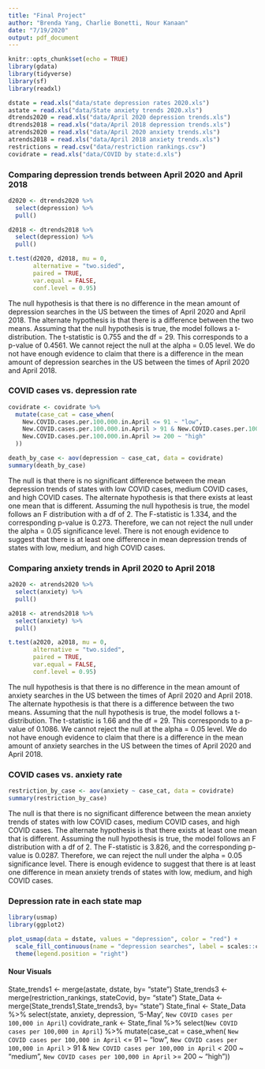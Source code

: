 ```yaml
---
title: "Final Project"
author: "Brenda Yang, Charlie Bonetti, Nour Kanaan"
date: "7/19/2020"
output: pdf_document
---
```


```r
knitr::opts_chunk$set(echo = TRUE)
library(gdata)
library(tidyverse)
library(sf)
library(readxl)
```

```r
dstate = read.xls("data/state depression rates 2020.xls")
astate = read.xls("data/State anxiety trends 2020.xls")
dtrends2020 = read.xls("data/April 2020 depression trends.xls")
dtrends2018 = read.xls("data/April 2018 depression trends.xls")
atrends2020 = read.xls("data/April 2020 anxiety trends.xls")
atrends2018 = read.xls("data/April 2018 anxiety trends.xls")
restrictions = read.csv("data/restriction rankings.csv")
covidrate = read.xls("data/COVID by state:d.xls")
```

### Comparing depression trends between April 2020 and April 2018


```r
d2020 <- dtrends2020 %>% 
  select(depression) %>% 
  pull()

d2018 <- dtrends2018 %>% 
  select(depression) %>% 
  pull()

t.test(d2020, d2018, mu = 0, 
       alternative = "two.sided", 
       paired = TRUE, 
       var.equal = FALSE,
       conf.level = 0.95)
```

The null hypothesis is that there is no difference in the mean amount of depression searches in the US between the times of April 2020 and April 2018. The alternate hypothesis is that there is a difference between the two means. Assuming that the null hypothesis is true, the model follows a t-distribution. The t-statistic is 0.755 and the df = 29. This corresponds to a p-value of 0.4561. We cannot reject the null at the alpha = 0.05 level. We do not have enough evidence to claim that there is a difference in the mean amount of depression searches in the US between the times of April 2020 and April 2018. 

### COVID cases vs. depression rate
```r
covidrate <- covidrate %>%
  mutate(case_cat = case_when(
    New.COVID.cases.per.100.000.in.April <= 91 ~ "low",
    New.COVID.cases.per.100.000.in.April > 91 & New.COVID.cases.per.100.000.in.April < 200 ~ "medium",
    New.COVID.cases.per.100.000.in.April >= 200 ~ "high"
  ))
```

```r
death_by_case <- aov(depression ~ case_cat, data = covidrate)
summary(death_by_case)
```
The null is that there is no significant difference between the mean depression trends of states with low COVID cases, medium COVID cases, and high COVID cases. The alternate hypothesis is that there exists at least one mean that is different. Assuming the null hypothesis is true, the model follows an F distribution with a df of 2. The F-statistic is 1.334, and the corresponding p-value is 0.273. Therefore, we can not reject the null under the alpha = 0.05 significance level. There is not enough evidence to suggest that there is at least one difference in mean depression trends of states with low, medium, and high COVID cases.

### Comparing anxiety trends in April 2020 to April 2018
```r
a2020 <- atrends2020 %>% 
  select(anxiety) %>% 
  pull()

a2018 <- atrends2018 %>% 
  select(anxiety) %>% 
  pull()

t.test(a2020, a2018, mu = 0, 
       alternative = "two.sided", 
       paired = TRUE, 
       var.equal = FALSE,
       conf.level = 0.95)
```
The null hypothesis is that there is no difference in the mean amount of anxiety searches in the US between the times of April 2020 and April 2018. The alternate hypothesis is that there is a difference between the two means. Assuming that the null hypothesis is true, the model follows a t-distribution. The t-statistic is 1.66 and the df = 29. This corresponds to a p-value of 0.1086. We cannot reject the null at the alpha = 0.05 level. We do not have enough evidence to claim that there is a difference in the mean amount of anxiety searches in the US between the times of April 2020 and April 2018. 

### COVID cases vs. anxiety rate

```r
restriction_by_case <- aov(anxiety ~ case_cat, data = covidrate)
summary(restriction_by_case)
```
The null is that there is no significant difference between the mean anxiety trends of states with low COVID cases, medium COVID cases, and high COVID cases. The alternate hypothesis is that there exists at least one mean that is different. Assuming the null hypothesis is true, the model follows an F distribution with a df of 2. The F-statistic is 3.826, and the corresponding p-value is 0.0287. Therefore, we can reject the null under the alpha = 0.05 significance level. There is  enough evidence to suggest that there is at least one difference in mean anxiety trends of states with low, medium, and high COVID cases.

### Depression rate in each state map
```r
library(usmap)
library(ggplot2)

plot_usmap(data = dstate, values = "depression", color = "red") + 
  scale_fill_continuous(name = "depression searches", label = scales::comma) + 
  theme(legend.position = "right")
```

#### Nour Visuals 

State_trends1 <- merge(astate, dstate, by= "state")
State_trends3 <- merge(restriction_rankings, stateCovid, by= "state")
State_Data <- merge(State_trends1,State_trends3, by= "state")
State_final <- State_Data %>% 
  select(state, anxiety, depression, '5-May', `New COVID cases per 100,000 in April`)
covidrate_rank <- State_final %>%
  select(`New COVID cases per 100,000 in April`)  %>%
  mutate(case_cat = case_when(
    `New COVID cases per 100,000 in April` <= 91 ~ "low",
    `New COVID cases per 100,000 in April` > 91 & `New COVID cases per 100,000 in April` < 200 ~ "medium",
    `New COVID cases per 100,000 in April` >= 200 ~ "high"))





